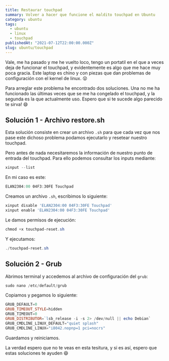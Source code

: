 ```yaml
---
title: Restaurar touchpad
summary: Volver a hacer que funcione el maldito touchpad en Ubuntu
category: ubuntu
tags:
  - ubuntu
  - linux
  - touchpad
publishedAt: "2021-07-12T22:00:00.000Z"
slug: ubuntu/touchpad
---
```



<ArticleData />

Vale, me ha pasado y me he vuelto loco, tengo un portatil en el que a veces deja de funcionar el touchpad, y evidentemente es algo que me hace muy poca gracia. Este laptop es chino y con piezas que dan problemas de configuración con el kernel de linux. 😲

Para arreglar este problema he encontrado dos soluciones. Una no me ha funcionado las últimas veces que se me ha congelado el touchpad, y la segunda es la que actualmente uso. Espero que si te sucede algo parecido te sirva! 😄

## Solución 1 - Archivo restore.sh

Esta solución consiste en crear un archivo `.sh` para que cada vez que nos pase este dichoso problema podamos ejecutarlo y resetear nuestro touchpad.

Pero antes de nada necesitaremos la información de nuestro punto de entrada del touchpad. Para ello podemos consultar los inputs mediante:

```powershell copy
xinput --list
```

En mi caso es este:

```powershell copy
ELAN2304:00 04F3:30FE Touchpad
```

Creamos un archivo `.sh`, escribimos lo siguiente:

```powershell
xinput disable 'ELAN2304:00 04F3:30FE Touchpad'
xinput enable 'ELAN2304:00 04F3:30FE Touchpad'
```

Le damos permisos de ejecución:

```powershell copy
chmod +x touchpad-reset.sh
```

Y ejecutamos:

```powershell copy
./touchpad-reset.sh
```

## Solución 2 - Grub

Abrimos terminal y accedemos al archivo de configuración del `grub`:

```powershell copy
sudo nano /etc/default/grub
```

Copiamos y pegamos lo siguiente:

```powershell copy
GRUB_DEFAULT=0
GRUB_TIMEOUT_STYLE=hidden
GRUB_TIMEOUT=0
GRUB_DISTRIBUTOR=`lsb_release -i -s 2> /dev/null || echo Debian`
GRUB_CMDLINE_LINUX_DEFAULT="quiet splash"
GRUB_CMDLINE_LINUX="i8042.nopnp=1 pci=nocrs"
```

Guardamos y reiniciamos.

La verdad espero que no te veas en esta tesitura, y si es así, espero que estas soluciones te ayuden 😄
